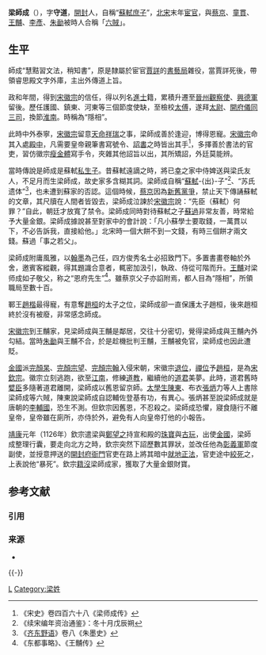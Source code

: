 {{不是|梁思成}}
'''梁師成'''（{{bd|?||1126年|}}），字'''守道'''，[[開封|開封]]人，自稱“[[蘇軾|蘇軾]][[庶子|庶子]]”，[[北宋|北宋]]末年[[宦官|宦官]]，與[[蔡京|蔡京]]、[[童貫|童貫]]、[[王黼|王黼]]、[[李彦_(北宋)|李彥]]、[[朱勔|朱勔]]被時人合稱「[[六賊|六賊]]」。

==生平==
師成“慧黠習文法，稍知書”，原是隸屬於宦官[[賈詳|賈詳]]的[[書藝局|書藝局]]雜役，當賈詳死後，帶領睿思殿文字外庫，主出外傳道上旨。

政和年間，得到[[宋徽宗|宋徽宗]]的信任，得以列名[[進士|進士]]籍，累積升遷至[[晉州|晉州]][[觀察使|觀察使]]、[[興德軍|興德軍]]留後。歷任護國、鎮東、河東等三個節度使缺，至檢校[[太傅|太傅]]，遂拜[[太尉|太尉]]、[[開府儀同三司|開府儀同三司]]，換節[[淮南|淮南]]。時稱為“隱相”。

此時中外泰寧，[[宋徽宗|宋徽宗]]留意[[天命|天命]][[祥瑞|祥瑞]]之事，梁師成善於逢迎，博得恩寵。[[宋徽宗|宋徽宗]]命其入處[[殿中|殿中]]，凡需要皇帝親筆書寫號令、[[詔書|詔書]]之時皆出其手<ref>《宋史》卷四百六十八《梁师成传》</ref>，多擇善於書法的官吏，習仿徽宗[[瘦金體|瘦金體]]寫手令，夾雜其他詔旨以出，其所矯詔，外廷莫能辨。

當時傳說是師成是蘇軾[[私生子|私生子]]。昔蘇軾遠謫之時，將已[[侍寢|幸]]之家中侍婢送與梁氏友人，不足月而生梁師成，故史家多含糊其詞。梁師成自稱“[[蘇軾|蘇軾]]-{出}-子”<ref>《续宋编年资治通鉴》：冬十月戊辰朔</ref>、“苏氏遗体”<ref>《[[齐东野语|齐东野语]]》卷八《朱墨史》</ref>，也未遭到蘇家的否認。這個時候，[[蔡京|蔡京]]因為[[新舊黨爭|新舊黨爭]]，禁止天下傳誦蘇軾的文章，其尺牘在人間者皆毀去，梁師成泣諫於[[宋徽宗|宋徽宗]]說：“先臣（蘇軾）何罪？”自此，朝廷才放寬了禁令。梁師成同時對待蘇軾之子[[蘇過|蘇過]]非常友善，時常給予大量金銀。梁師成據說甚至對家中的會計說：「凡小蘇學士要取錢，一萬貫以下，不必告訴我，直接給他。」北宋時一個大餅不到一文錢，有時三個餅才兩文錢。蘇過「事之若父」。

梁師成附庸風雅，以[[文學|翰墨]]為己任，四方俊秀名士必招致門下。多置書畫卷軸於外舍，邀賓客縱觀，得其題識合意者，輒密加汲引，執政、侍從可階而升。[[王黼|王黼]]对梁师成如子敬父，称之“恩府先生”<ref>《东都事略》、《王黼传》</ref>。雖蔡京父子亦諂附焉，都人目為“隱相”，所領職局至數十百。

鄆王[[趙楷|趙楷]]最得寵，有意奪[[趙桓|趙桓]]的太子之位，梁師成卻一直保護太子趙桓，後來趙桓終於沒有被廢，非常感念師成。

[[宋徽宗|宋徽宗]]到王黼家，見梁師成與王黼是鄰居，交往十分密切，覺得梁師成與王黼內外勾結。當時[[朱勔|朱勔]]與王黼不合，於是趁機批判王黼，王黼被免官，梁師成也因此遭貶。

[[金國|金國]]派[[完顏杲|完顏杲]]、[[完顏宗望|完顏宗望]]、[[完顏宗翰|完顏宗翰]]入侵宋朝，宋徽宗[[退位|退位]]，[[禪位|禪位]]予[[趙桓|趙桓]]，是為[[宋欽宗|宋欽宗]]。徽宗立刻逃跑，欲至[[江南|江南]]，修練[[道教|道教]]，繼續他的[[道君|道君]]美夢。此時，道君舊時[[嬖臣|嬖臣]]多隨著道君離開，梁師成以舊恩留京師。[[太學生|太學生]][[陈东_(宋朝)|陳東]]、布衣[[張炳|張炳]]力等人上書除梁師成等六賊，陳東說梁師成自認輔佐登基有功，有異心。張炳甚至說梁師成就是唐朝的[[李輔國|李輔國]]，恐生不測。但欽宗因舊恩，不忍殺之。梁師成恐懼，寢食隨行不離皇帝，皇帝雖在廁所，亦侍於外，避免有人向皇帝打他的小報告。

[[靖康|靖康]]元年（1126年）欽宗遣梁與[[鄭望之|鄭望之]]持宣和殿的[[珠寶|珠寶]]與[[古玩|古玩]]，出使[[金國|金國]]，梁師成整理行囊，要走向北方之時，欽宗突然下詔歷數其罪狀，並改任他為[[涇原節度使|彰義軍]]節度副使，並授意押送的[[開封府|開封府]][[衙門|衙門]]官吏在路上將其暗中[[就地正法|就地正法]]，官吏途中[[絞死|絞死]]之，上表說他“暴死”。欽宗[[抄家|籍沒]]梁師成家，獲取了大量金銀財寶。

== 参考文献 ==
=== 引用 ===
{{Reflist|2}}

=== 来源 ===
* {{Wikisource-inline|宋史/卷468}}

{{-}}
{{六贼}}

[[Category:宋朝宦官|L]]
[[Category:梁姓|Category:梁姓]]